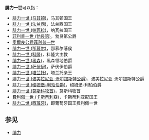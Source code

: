'''腓力一世'''可以指：

*[[腓力一世_(马其顿)|腓力一世 (马其顿)]]，马其顿国王
*[[腓力一世_(法兰西)|腓力一世 (法兰西)]]，法兰西国王
*[[腓力一世_(纳瓦拉)|腓力一世 (纳瓦拉)]]，纳瓦拉国王
*[[菲利普一世_(勃艮第)|菲利普一世 (勃艮第)]]，勃艮第公爵
*[[奧爾良公爵菲利普一世|奧爾良公爵菲利普一世]]
*[[腓力一世_(那慕尔)|腓力一世 (那慕尔)]]，那慕尔藩侯
*[[腓力一世_(科隆)|腓力一世 (科隆)]]，科隆大主教
*[[腓力一世_(黑森)|腓力一世 (黑森)]]，黑森领地伯爵
*[[腓力一世_(萨伏伊)|腓力一世 (萨伏伊)]]，萨伏伊伯爵
*[[腓力一世_(塔兰托)|腓力一世 (塔兰托)]]，塔兰托亲王
*[[腓力一世_(波美拉尼亚-沃尔加斯特公爵)|腓力一世 (波美拉尼亚-沃尔加斯特公爵)]]，波美拉尼亚-沃尔加斯特公爵
*[[腓力一世_(绍姆堡-利珀伯爵)|腓力一世 (绍姆堡-利珀伯爵)]]，绍姆堡-利珀伯爵
*[[腓力一世_(莫斯科牧首)|腓力一世 (莫斯科牧首)]]，莫斯科牧首
*[[費利佩一世_(卡斯蒂利亞)|費利佩一世 (卡斯蒂利亞)]]，卡斯蒂利亚配国王
*[[腓力二世_(西班牙)|腓力二世 (西班牙)]]，即葡萄牙国王费利佩一世

==参见==
*[[腓力|腓力]]

{{disambig|Cat=四字封號消歧義}}
